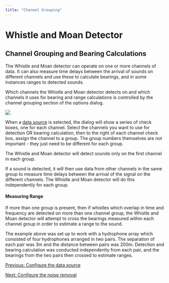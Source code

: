 ```yaml
---
title: "Channel Grouping"
---
```

Whistle and Moan Detector
=========================

Channel Grouping and Bearing Calculations
-----------------------------------------

The Whistle and Moan detector can operate on one or more channels of data. It can also measure time delays between the arrival of sounds on different channels and use these to calculate bearings, and in some instances ranges to detected sounds.

Which channels the Whistle and Moan detector detects on and which channels it uses for bearing and range calculations is controlled by the channel grouping section of the options dialog.

  

![](images/WhistleMoanDialog_Grouping.png)

  

When a [data source](whistleMoan_ConfigSource.html) is selected, the dialog will show a series of check boxes, one for each channel. Select the channels you want to use for detection OR bearing calculation, then to the right of each channel check box, assign the channel to a group. The group numbers themselves are not important - they just need to be different for each group.

The Whistle and Moan detector will detect sounds only on the first channel in each group.

If a sound is detected, it will then use data from other channels in the same group to measure time delays between the arrival of the signal on the different channels. The Whistle and Moan detector will do this independently for each group.

#### Measuring Range

If more than one group is present, then if whistles which overlap in time and frequency are detected on more than one channel group, the Whistle and Moan detector will attempt to cross the bearings measured within each channel group in order to estimate a range to the sound.

The example above was set up to work with a hydrophone array which consisted of four hydrophones arranged in two pairs. The separation of each pair was 3m and the distance between pairs was 200m. Detection and bearing calculation was conducted independently from each pair, and the bearings from the two pairs then crossed to estimate ranges.

  

[Previous: Configure the data source](whistleMoan_ConfigSource.html)

[Next: Configure the noise removal](whistleMoan_ConfigNoise.html)
